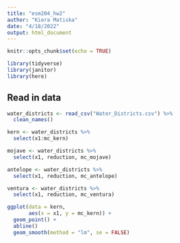 ```yaml
---
title: "esm204_hw2"
author: "Kiera Matiska"
date: "4/18/2022"
output: html_document
---
```


```r
knitr::opts_chunk$set(echo = TRUE)

library(tidyverse)
library(janitor)
library(here)
```

## Read in data

```r
water_districts <- read_csv("Water_Districts.csv") %>% 
  clean_names()
```

```r
kern <- water_districts %>% 
  select(x1:mc_kern)

mojave <- water_districts %>% 
  select(x1, reduction, mc_mojave)

antelope <- water_districts %>% 
  select(x1, reduction, mc_antelope)

ventura <- water_districts %>% 
  select(x1, reduction, mc_ventura)
```

```r
ggplot(data = kern,
       aes(x = x1, y = mc_kern)) +
  geom_point() +
  abline()
  geom_smooth(method = "lm", se = FALSE)
```
